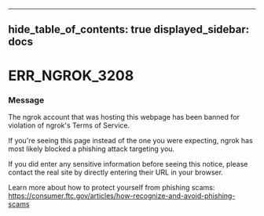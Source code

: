 

---
hide_table_of_contents: true
displayed_sidebar: docs
---


# ERR_NGROK_3208

### Message
The ngrok account that was hosting this webpage has been banned for violation of ngrok's Terms of Service.

If you're seeing this page instead of the one you were expecting, ngrok has most likely blocked a phishing attack targeting you.

If you did enter any sensitive information before seeing this notice, please contact the real site by directly entering their URL in your browser.

Learn more about how to protect yourself from phishing scams:
https://consumer.ftc.gov/articles/how-recognize-and-avoid-phishing-scams

<ErrorDetails />



